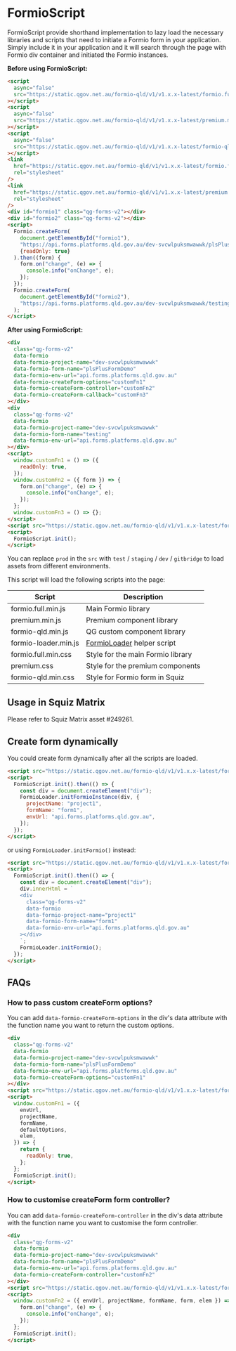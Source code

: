 
<Meta title="Helpers/FormioScript" />

# FormioScript

FormioScript provide shorthand implementation to lazy load the necessary libraries and scripts that need to initiate a Formio form in your application.
Simply include it in your application and it will search through the page with Formio div container and initiated the Formio instances.

**Before using FormioScript:**

```html
<script
  async="false"
  src="https://static.qgov.net.au/formio-qld/v1/v1.x.x-latest/formio.full.js"
></script>
<script
  async="false"
  src="https://static.qgov.net.au/formio-qld/v1/v1.x.x-latest/premium.min.js"
></script>
<script
  async="false"
  src="https://static.qgov.net.au/formio-qld/v1/v1.x.x-latest/formio-qld.js"
></script>
<link
  href="https://static.qgov.net.au/formio-qld/v1/v1.x.x-latest/formio.full.min.css"
  rel="stylesheet"
/>
<link
  href="https://static.qgov.net.au/formio-qld/v1/v1.x.x-latest/premium.css"
  rel="stylesheet"
/>
<div id="formio1" class="qg-forms-v2"></div>
<div id="formio2" class="qg-forms-v2"></div>
<script>
  Formio.createForm(
    document.getElementById("formio1"),
    "https://api.forms.platforms.qld.gov.au/dev-svcwlpuksmwawwk/plsPlusFormDemo",
    {readOnly: true}
  ).then((form) {
    form.on("change", (e) => {
      console.info("onChange", e);
    });
  });
  Formio.createForm(
    document.getElementById("formio2"),
    "https://api.forms.platforms.qld.gov.au/dev-svcwlpuksmwawwk/testing"
  );
</script>
```

**After using FormioScript:**

```html
<div
  class="qg-forms-v2"
  data-formio
  data-formio-project-name="dev-svcwlpuksmwawwk"
  data-formio-form-name="plsPlusFormDemo"
  data-formio-env-url="api.forms.platforms.qld.gov.au"
  data-formio-createForm-options="customFn1"
  data-formio-createForm-controller="customFn2"
  data-formio-createForm-callback="customFn3"
></div>
<div
  class="qg-forms-v2"
  data-formio
  data-formio-project-name="dev-svcwlpuksmwawwk"
  data-formio-form-name="testing"
  data-formio-env-url="api.forms.platforms.qld.gov.au"
></div>
<script>
  window.customFn1 = () => ({
    readOnly: true,
  });
  window.customFn2 = ({ form }) => {
    form.on("change", (e) => {
      console.info("onChange", e);
    });
  };
  window.customFn3 = () => {};
</script>
<script src="https://static.qgov.net.au/formio-qld/v1/v1.x.x-latest/formio-script.prod.min.js"></script>
<script>
  FormioScript.init();
</script>
```

You can replace `prod` in the `src` with `test` / `staging` / `dev` / `gitbridge` to load assets from different environments.

This script will load the following scripts into the page:

| Script               | Description                                                          |
| -------------------- | -------------------------------------------------------------------- |
| formio.full.min.js   | Main Formio library                                                  |
| premium.min.js       | Premium component library                                            |
| formio-qld.min.js    | QG custom component library                                          |
| formio-loader.min.js | [FormioLoader](?path=/docs/helpers-formioloader--page) helper script |
| formio.full.min.css  | Style for the main Formio library                                    |
| premium.css          | Style for the premium components                                     |
| formio-qld.min.css   | Style for Formio form in Squiz                                       |

## Usage in Squiz Matrix

Please refer to Squiz Matrix asset #249261.

## Create form dynamically

You could create form dynamically after all the scripts are loaded.

```html
<script src="https://static.qgov.net.au/formio-qld/v1/v1.x.x-latest/formio-script.prod.min.js"></script>
<script>
  FormioScript.init().then(() => {
    const div = document.createElement("div");
    FormioLoader.initFormioInstance(div, {
      projectName: "project1",
      formName: "form1",
      envUrl: "api.forms.platforms.qld.gov.au",
    });
  });
</script>
```

or using `FormioLoader.initFormio()` instead:

```html
<script src="https://static.qgov.net.au/formio-qld/v1/v1.x.x-latest/formio-script.prod.min.js"></script>
<script>
  FormioScript.init().then(() => {
    const div = document.createElement("div");
    div.innerHtml = `
    <div
      class="qg-forms-v2"
      data-formio
      data-formio-project-name="project1"
      data-formio-form-name="form1"
      data-formio-env-url="api.forms.platforms.qld.gov.au"
    ></div>
    `;
    FormioLoader.initFormio();
  });
</script>
```

## FAQs

### How to pass custom createForm options?

You can add `data-formio-createForm-options` in the div's data attribute with the function name you want to return the custom options.

```html
<div
  class="qg-forms-v2"
  data-formio
  data-formio-project-name="dev-svcwlpuksmwawwk"
  data-formio-form-name="plsPlusFormDemo"
  data-formio-env-url="api.forms.platforms.qld.gov.au"
  data-formio-createForm-options="customFn1"
></div>
<script src="https://static.qgov.net.au/formio-qld/v1/v1.x.x-latest/formio-script.prod.min.js"></script>
<script>
  window.customFn1 = ({
    envUrl,
    projectName,
    formName,
    defaultOptions,
    elem,
  }) => {
    return {
      readOnly: true,
    };
  };
  FormioScript.init();
</script>
```

### How to customise createForm form controller?

You can add `data-formio-createForm-controller` in the div's data attribute with the function name you want to customise the form controller.

```html
<div
  class="qg-forms-v2"
  data-formio
  data-formio-project-name="dev-svcwlpuksmwawwk"
  data-formio-form-name="plsPlusFormDemo"
  data-formio-env-url="api.forms.platforms.qld.gov.au"
  data-formio-createForm-controller="customFn2"
></div>
<script src="https://static.qgov.net.au/formio-qld/v1/v1.x.x-latest/formio-script.prod.min.js"></script>
<script>
  window.customFn2 = ({ envUrl, projectName, formName, form, elem }) => {
    form.on("change", (e) => {
      console.info("onChange", e);
    });
  };
  FormioScript.init();
</script>
```
